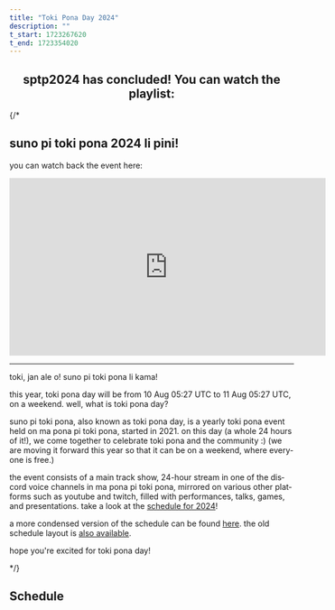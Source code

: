```yaml
---
title: "Toki Pona Day 2024"
description: ""
t_start: 1723267620
t_end: 1723354020
---
```



<Countdown start={frontmatter.t_start} end={frontmatter.t_end} />
<YearNav lang="en"/>
<h2 align="center">sptp2024 has concluded! You can watch the playlist:</h2>
<Embed playlist id="PLjOmpMyMxd8SrubgbRcfuUxOpmToxq5Go" />

{/*
## suno pi toki pona 2024 li pini!

you can watch back the event here:

<iframe width="560" height="315" src="https://www.youtube.com/embed/videoseries?list=PLjOmpMyMxd8SrubgbRcfuUxOpmToxq5Go" title="YouTube video player" frameborder="0" allow="accelerometer; autoplay; clipboard-write; encrypted-media; gyroscope; picture-in-picture; web-share" referrerpolicy="strict-origin-when-cross-origin" allowfullscreen></iframe>

***

toki, jan ale o! suno pi toki pona li kama!

this year, toki pona day will be from <span class="date" data-value="1723267620">10 Aug 05:27 UTC</span> to <span class="date" data-value="1723354020">11 Aug 05:27 UTC</span>, on a weekend. well, what is toki pona day?

suno pi toki pona, also known as toki pona day, is a yearly toki pona event held on ma pona pi toki pona, started in 2021. on this day (a whole 24 hours of it!), we come together to celebrate toki pona and the community :) (we are moving it forward this year so that it can be on a weekend, where everyone is free.)

the event consists of a main track show,  24-hour stream in one of the discord voice channels in ma pona pi toki pona, mirrored on various other platforms such as youtube and twitch, filled with performances, talks, games, and presentations. take a look at the [schedule for 2024](https://suno.pona.la/2024/ale/en/)!

a more condensed version of the schedule can be found <a href="https://suno.pona.la/assets/schedule/2024.png">here</a>. the old schedule layout is [also available](https://suno.pona.la/2024/tenpo/).

hope you're excited for toki pona day!

*/}

## Schedule

<Schedule lang="en" from="2024.json" start={1723267800} />
